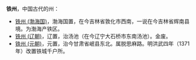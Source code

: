 '''铁州'''，中国古代的州：
*[[铁州_(渤海国)|铁州 (渤海国)]]，渤海国置，在今吉林省敦化市西南，一说在今吉林省辉南县境。为渤海产铁区。
*[[铁州_(辽朝)|铁州 (辽朝)]]，辽置，治汤池（在今辽宁大石桥市东南汤池）。金废。
*[[铁州_(元朝)|铁州 (元朝)]]，元置，治今甘肃省岷县东北。属脱思麻路。明洪武四年（1371年）改置铁城千户所。

{{Disambig|cat=二字中国州名消歧义|T}}